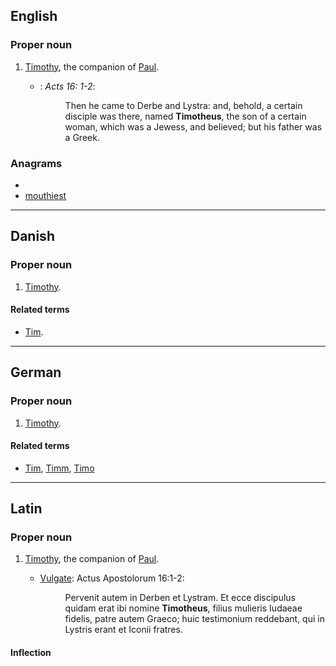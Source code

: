 ==English==

===Proper noun===
{{en-proper noun}}

# {{biblical character}} [[Timothy]], the companion of [[Paul]].
#* {{RQ:Authorized Version}}: ''Acts 16: 1-2'':
#*: Then he came to Derbe and Lystra: and, behold, a certain disciple was there, named '''Timotheus''', the son of a certain woman, which was a Jewess, and believed; but his father was a Greek.

===Anagrams===
* {{alphagram|ehimosttu}}
* [[mouthiest#English|mouthiest]]


----

==Danish==

===Proper noun===
{{infl|da|proper noun}}

# {{biblical character|lang=da}} [[Timothy]].

====Related terms====
* {{i|given name}} [[Tim]].

----

==German==

===Proper noun===
{{infl|de|proper noun}}

# {{biblical character|lang=de}} [[Timothy]].

====Related terms====
* {{i|given names}} [[Tim]], [[Timm]], [[Timo]]

----

==Latin==

===Proper noun===

# {{biblical character|lang=la}} [[Timothy]], the companion of [[Paul]].
#* [[Vulgate]]: Actus Apostolorum 16:1-2:
#*: Pervenit autem in Derben et Lystram. Et ecce discipulus quidam erat ibi nomine '''Timotheus''', filius mulieris Iudaeae fidelis, patre autem Graeco; huic testimonium reddebant, qui in Lystris erant et Iconii fratres.

====Inflection====
{{Latin-decl
|nom-sg=Timotheus
|gen-sg=Timotheī
|dat-sg=Timotheō
|acc-sg=Timotheum
|abl-sg=Timotheō
|voc-sg=Timothee
| nom-pl = — | gen-pl = — | dat-pl = — | acc-pl = — | abl-pl = — | voc-pl = —
}}